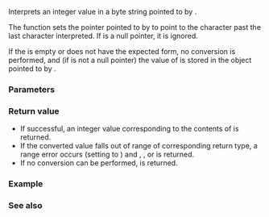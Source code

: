 {{cpp/title|strtol|strtoll}}
{{cpp/string/byte/navbar}}
{{dcl begin}}
{{dcl header|cstdlib}}
{{dcl|num=1|
long      strtol( const char* str, char** str_end, int base );
}}
{{dcl|num=2|since=c++11|
long long strtoll( const char* str, char** str_end, int base );
}}
{{dcl end}}

Interprets an integer value in a byte string pointed to by {{c|str}}.

{{cpp/string/cvt str2int base|base=base}}

The function sets the pointer pointed to by {{c|str_end}} to point to the character past the last character interpreted. If {{c|str_end}} is a null pointer, it is ignored.

If the {{c|str}} is empty or does not have the expected form, no conversion is performed, and (if {{c|str_end}} is not a null pointer) the value of {{c|str}} is stored in the object pointed to by {{c|str_end}}.

===Parameters===
{{par begin}}
{{par|str|pointer to the null-terminated byte string to be interpreted}}
{{par|str_end|pointer to a pointer to character}}
{{par|base|''base'' of the interpreted integer value}}
{{par end}}

===Return value===
* If successful, an integer value corresponding to the contents of {{c|str}} is returned.
* If the converted value falls out of range of corresponding return type, a range error occurs (setting {{lc|errno}} to {{lc|ERANGE}}) and {{lc|LONG_MAX}}, {{lc|LONG_MIN}}, {{lc|LLONG_MAX}} or {{lc|LLONG_MIN}} is returned.
* If no conversion can be performed, {{c|0}} is returned.

===Example===
{{example
|code=
#include &lt;cerrno&gt;
#include &lt;cstdlib&gt;
#include &lt;iomanip&gt;
#include &lt;iostream&gt;
#include &lt;string&gt;
 
int main()
{
    const char* p = "10 200000000000000000000000000000 30 -40";
    std::cout &lt;&lt; "Parsing " &lt;&lt; std::quoted(p) &lt;&lt; ":\n";
    
    for (;;)
    {
        // errno can be set to any non-zero value by a library function call
        // regardless of whether there was an error, so it needs to be cleared
        // in order to check the error set by strtol
        errno = 0;
        char* p_end{};
        const long i = std::strtol(p, &amp;p_end, 10);
        if (p == p_end)
            break;
        
        const bool range_error = errno == ERANGE;
        const std::string extracted(p, p_end - p);
        p = p_end;
        
        std::cout &lt;&lt; "Extracted " &lt;&lt; std::quoted(extracted)
                  &lt;&lt; ", strtol returned " &lt;&lt; i &lt;&lt; '.';
        if (range_error)
            std::cout &lt;&lt; "\n  Range error occurred.";
        
        std::cout &lt;&lt; '\n';
    }
}
|p=true
|output=
Parsing "10 200000000000000000000000000000 30 -40":
Extracted "10", strtol returned 10.
Extracted " 200000000000000000000000000000", strtol returned 9223372036854775807.
  Range error occurred.
Extracted " 30", strtol returned 30.
Extracted " -40", strtol returned -40.
}}

===See also===
{{dsc begin}}
{{dsc inc|cpp/string/basic_string/dsc stol}}
{{dsc inc|cpp/string/byte/dsc strtoul}}
{{dsc inc|cpp/string/byte/dsc strtoimax}}
{{dsc inc|cpp/string/wide/dsc wcstol}}
{{dsc inc|cpp/string/byte/dsc strtof}}
{{dsc inc|cpp/utility/dsc from_chars}}
{{dsc inc|cpp/string/byte/dsc atoi}}
{{dsc see c|c/string/byte/strtol|strtol|strtoll}}
{{dsc end}}

{{langlinks|de|es|fr|it|ja|pt|ru|zh}}